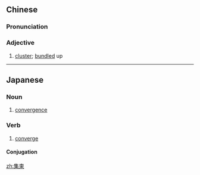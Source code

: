 ==Chinese==
{{zh-forms}}

===Pronunciation===
{{zh-pron
|m=jíshù
|c=zaap6 cuk1
|cat=a
}}

===Adjective===
{{zh-adj}}

# {{lb|zh|attributive}} [[cluster]]; [[bundled]] up

----

==Japanese==
{{ja-kanjitab|しゅう|そく|yomi=on}}

===Noun===
{{ja-noun|しゅうそく}}

# [[convergence]]

===Verb===
{{ja-verb-suru|しゅうそく}}

# [[converge]]

====Conjugation====
{{ja-suru|しゅうそく}}

[[zh:集束]]